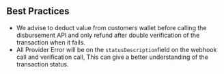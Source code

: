 ## Best Practices
- We advise to deduct value from customers wallet before calling the disbursement API and only refund after double
  verification of the transaction when it fails.
- All Provider Error will be on the `statusDescription`field on the webhook call and verification call, This can give a better understanding of the transaction status.
